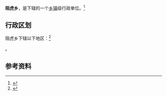 {{中国乡级行政区|14/06/03/204/000}}

'''阻虎乡'''，是{{PRC admin/fullname|14/06/03/204/000|3}}下辖的一个[[乡镇|乡镇]]级行政单位。<ref>{{PRC admin/ref sgc|{{PRC admin/parent|14/06/03/204/000}}}}</ref>

== 行政区划 ==

阻虎乡下辖以下地区：<ref>{{PRC admin/ref sgc|14/06/03/204/000}}</ref>

{{PRC admin/children|14/06/03/204/000}}。

== 参考资料 ==

{{reflist}}

{{行政区划小作品}}
{{PRC admin/navcat|14/06/03/204/000}}